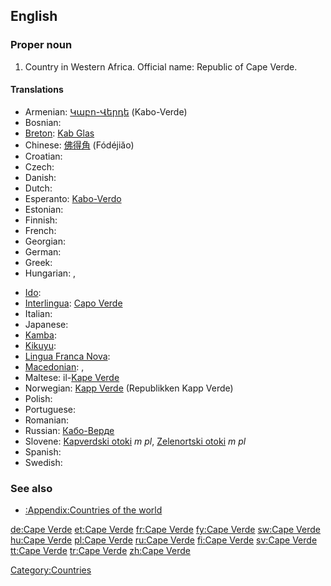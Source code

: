 ==English==
{{wikipedia}}

===Proper noun===
{{en-proper noun}}

# Country in Western Africa. Official name: Republic of Cape Verde.

====Translations====
{{trans-top|country in Western Africa}}
* Armenian: [[Կաբո-Վերդե]] (Kabo-Verde)
* Bosnian: {{t-|bs|Zelenortska Republika|f}}
* [[Breton]]: [[Kab Glas]]
* Chinese: [[佛得角]] (Fódéjiăo)
* Croatian: {{t-|hr|Zelenortska Republika|f}}
* Czech: {{t-|cs|Kapverdy|m|p}}
* Danish: {{t-|da|Kap Verde}}
* Dutch: {{t+|nl|Kaapverdië}}
* Esperanto: [[Kabo-Verdo]]
* Estonian: {{t-|et|Roheneemesaared}}
* Finnish: {{t+|fi|Kap Verde}}
* French: {{t+|fr|Cap-Vert}}
* Georgian: {{t|ka|კაბო-ვერდე|tr=kabo-verde|sc=Geor|xs=Georgian}}
* German: {{t+|de|Kap Verde}}
* Greek: {{t-|el|Πράσινο Ακρωτήριο|n|tr=Prásino Akrotírio|sc=Grek}}
* Hungarian: {{t+|hu|Zöld-foki Köztársaság}}, {{t-|hu|Zöld-foki-szigetek}}
{{trans-mid}}
* [[Ido]]: {{t|io|Kabverdo|xs=Ido}}
* [[Interlingua]]: [[Capo Verde]]
* Italian: {{t-|it|Capo Verde}}
* Japanese: {{t+|ja|カーボベルデ|tr=Kāboberude|sc=Jpan}}
* [[Kamba]]: {{tø|kam|Kepu Vad}}
* [[Kikuyu]]: {{tø|ki|Kepu Vad}}
* [[Lingua Franca Nova]]: {{tø|lfn|Capo Verde}}
* [[Macedonian]]: {{t|mk|Зелено’ртска Република|p|tr=Zeleno'rtska Repúblika|sc=Cyrl|xs=Macedonian}}, {{t|mk|Зелено’ртски Острови|p|tr=Zeleno'rtski Óstrovi|sc=Cyrl|xs=Macedonian}}
* Maltese: il-[[Kape Verde]]
* Norwegian: [[Kapp Verde]] (Republikken Kapp Verde)
* Polish: {{t+|pl|Republika Zielonego Przylądka|f}}
* Portuguese: {{t+|pt|Cabo Verde}}
* Romanian: {{t-|ro|Capul Verde|n}}
* Russian: [[Кабо-Верде]]
* Slovene: [[Kapverdski otoki]] ''m pl'', [[Zelenortski otoki]] ''m pl''
* Spanish: {{t+|es|Cabo Verde}}
* Swedish: {{t+|sv|Kap Verde}}
{{trans-bottom}}

===See also===
* [[:Appendix:Countries of the world]]

[[Category:Countries]]

[[de:Cape Verde]]
[[et:Cape Verde]]
[[fr:Cape Verde]]
[[fy:Cape Verde]]
[[sw:Cape Verde]]
[[hu:Cape Verde]]
[[pl:Cape Verde]]
[[ru:Cape Verde]]
[[fi:Cape Verde]]
[[sv:Cape Verde]]
[[tt:Cape Verde]]
[[tr:Cape Verde]]
[[zh:Cape Verde]]